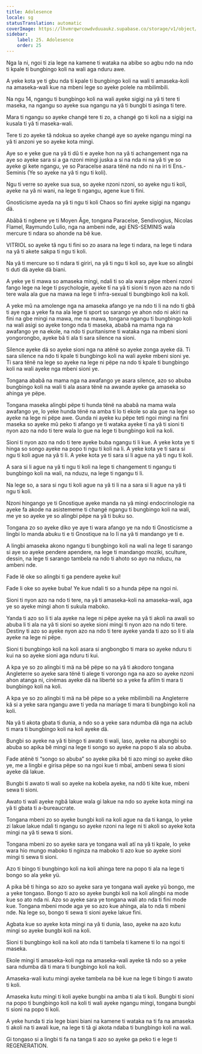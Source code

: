 ```yaml
---
title: Adolesence
locale: sg
statusTranslation: automatic
coverImage: https://lhvmrqwrcowdvduuaukz.supabase.co/storage/v1/object/public/strapi-uploads/small_cover-educacion-fundamental.webp-2d51a7828a2b1309555be27f7e2a61a0.webp
sidebar:
    label: 25. Adolesence
    order: 25
---
```

Nga la ni, ngoi ti zia lege na kamene ti wataka na abibe so agbu ndo na ndo ti kpale ti bungbingo koli na wali aga nduru awe.

A yeke kota ye ti gbu nda ti kpale ti bungbingo koli na wali ti amaseka-koli na amaseka-wali kue na mbeni lege so ayeke polele na mbilimbili.

Na ngu 14, ngangu ti bungbingo koli na wali ayeke sigigi na yâ ti tere ti maseka, na ngangu so ayeke sua ngangu na yâ ti bungbi ti asinga ti tere.

Mara ti ngangu so ayeke changé tere ti zo, a changé go ti koli na a sigigi na kusala ti yâ ti maseka-wali.

Tere ti zo ayeke tâ ndokua so ayeke changé aye so ayeke ngangu mingi na yâ ti anzoni ye so ayeke kota mingi.

Aye so e yeke gue na yâ ti dû ti e ayeke hon na yâ ti achangement nga na aye so ayeke sara si a ga nzoni mingi juska a si na nda ni na yâ ti ye so ayeke gi kete ngangu, ye so Paracelse asara tënë na ndo ni na iri ti Ens.-Seminis (Ye so ayeke na yâ ti ngu ti koli).

Ngu ti verre so ayeke sua sua, so ayeke nzoni nzoni, so ayeke ngu ti koli, ayeke na yâ ni wani, na lege ti ngangu, agene kue ti fini.

Gnosticisme ayeda na yâ ti ngu ti koli Chaos so fini ayeke sigigi na ngangu dä.

Abâbâ ti ngbene ye ti Moyen Âge, tongana Paracelse, Sendivogius, Nicolas Flamel, Raymundo Lulio, nga na ambeni nde, agi ENS-SEMINIS wala mercure ti ndara so ahonde na bê kue.

VITRIOL so ayeke tâ ngu ti fini so zo asara na lege ti ndara, na lege ti ndara na yâ ti akete sakpa ti ngu ti koli.

Na yâ ti mercure so ti ndara ti giriri, na yâ ti ngu ti koli so, aye kue so alingbi ti duti dä ayeke dä biani.

A yeke ye ti mawa so amaseka mingi, ndali ti so ala wara pëpe mbeni nzoni fango lege na lege ti psychologie, ayeke tï na yâ ti sioni ti nyon azo na ndo ti tere wala ala gue na mawa na lege ti infra-sexual ti bungbingo koli na koli.

A yeke mû na amolenge nga na amaseka afango ye na ndo ti li na ndo ti gbâ ti aye nga a yeke fa na ala lege ti sport so sarango ye ahon ndo ni akiri na fini na gbe mingi na mawa, me na mawa, tongana ngangu ti bungbingo koli na wali asigi so ayeke tongo nda ti maseka, ababâ na mama nga na awafango ye na ekole, na ndo ti puritanisme ti wataka nga na mbeni sioni yongorongbo, ayeke bâ ti ala ti sara silence na sioni.

Silence ayeke dä so ayeke sioni nga na atënë so ayeke zonga ayeke dä. Ti sara silence na ndo ti kpale ti bungbingo koli na wali ayeke mbeni sioni ye. Ti sara tënë na lege so ayeke na lege ni pëpe na ndo ti kpale ti bungbingo koli na wali ayeke nga mbeni sioni ye.

Tongana ababâ na mama nga na awafango ye asara silence, azo so abuba bungbingo koli na wali ti ala asara tënë na awande ayeke ga amaseka so ahinga ye pëpe.

Tongana maseka alingbi pëpe ti hunda tënë na ababâ na mama wala awafango ye, lo yeke hunda tënë na amba ti lo ti ekole so ala gue na lege so ayeke na lege ni pëpe awe. Gunda ni ayeke ku pëpe teti ngoi mingi na fini maseka so ayeke mû peko ti afango ye ti wataka ayeke tï na yâ ti sioni ti nyon azo na ndo ti tere wala lo gue na lege ti bungbingo koli na koli.

Sioni ti nyon azo na ndo ti tere ayeke buba ngangu ti li kue. A yeke kota ye ti hinga so songo ayeke na popo ti ngu ti koli na li. A yeke kota ye ti sara si ngu ti koli ague na yâ ti li. A yeke kota ye ti sara si li ague na yâ ti ngu ti koli.

A sara si li ague na yâ ti ngu ti koli na lege ti changement ti ngangu ti bungbingo koli na wali, na nduzu, na lege ti ngangu ti li.

Na lege so, a sara si ngu ti koli ague na yâ ti li na a sara si li ague na yâ ti ngu ti koli.

Nzoni hingango ye ti Gnostique ayeke manda na yâ mingi endocrinologie na ayeke fa akode na asistememe ti changé ngangu ti bungbingo koli na wali, me ye so ayeke ye so alingbi pëpe na yâ ti buku so.

Tongana zo so ayeke diko ye aye ti wara afango ye na ndo ti Gnosticisme a lingbi lo manda abuku ti e ti Gnostique na lo lï na yâ ti mandango ye ti e.

A lingbi amaseka akono ngangu ti bungbingo koli na wali na lege ti sarango si aye so ayeke pendere apendere, na lege ti mandango moziki, sculture, dessin, na lege ti sarango tambela na ndo ti ahoto so ayo na nduzu, na ambeni nde.

Fade lê oke so alingbi ti ga pendere ayeke kui!

Fade li oke so ayeke buba! Ye kue ndali ti so a hunda pëpe na ngoi ni.

Sioni ti nyon azo na ndo ti tere, na yâ ti amaseka-koli na amaseka-wali, aga ye so ayeke mingi ahon ti sukula maboko.

Yanda ti azo so li ti ala ayeke na lege ni pëpe ayeke na yâ ti akoli na awali so abuba li ti ala na yâ ti sioni so ayeke sioni mingi ti nyon azo na ndo ti tere. Destiny ti azo so ayeke nyon azo na ndo ti tere ayeke yanda ti azo so li ti ala ayeke na lege ni pëpe.

Sioni ti bungbingo koli na koli asara si angbongbo ti mara so ayeke nduru ti kui na so ayeke sioni aga nduru ti kui.

A kpa ye so zo alingbi ti mä na bê pëpe so na yâ ti akodoro tongana Angleterre so ayeke sara tënë ti alege ti vorongo nga na azo so ayeke nzoni ahon atanga ni, cinémas ayeke dä na liberté so a yeke fa afilm ti mara ti bungbingo koli na koli.

A kpa ye so zo alingbi ti mä na bê pëpe so a yeke mbilimbili na Angleterre kâ si a yeke sara ngangu awe ti yeda na mariage ti mara ti bungbingo koli na koli.

Na yâ ti akota gbata ti dunia, a ndo so a yeke sara ndumba dä nga na aclub ti mara ti bungbingo koli na koli ayeke dä.

Bungbi so ayeke na yâ ti bingo ti awato ti wali, laso, ayeke na abungbi so abuba so apika bê mingi na lege ti songo so ayeke na popo ti ala so abuba.

Fade atënë ti “songo so abuba” so ayeke pika bê ti azo mingi so ayeke diko ye, me a lingbi e girisa pëpe so na ngoi kue ti mbaï, ambeni sewa ti sioni ayeke dä lakue.

Bungbi ti awato ti wali so ayeke na kobela ayeke, na ndö ti kite kue, mbeni sewa ti sioni.

Awato ti wali ayeke ngbâ lakue wala gi lakue na ndo so ayeke kota mingi na yâ ti gbata ti a-bureaucrate.

Tongana mbeni zo so ayeke bungbi koli na koli ague na da ti kanga, lo yeke zi lakue lakue ndali ti ngangu so ayeke nzoni na lege ni ti akoli so ayeke kota mingi na yâ ti sewa ti sioni.

Tongana mbeni zo so ayeke sara ye tongana wali atï na yâ ti kpale, lo yeke wara hio mungo maboko ti nginza na maboko ti azo kue so ayeke sioni mingi ti sewa ti sioni.

Azo ti bingo ti bungbingo koli na koli ahinga tere na popo ti ala na lege ti bongo so ala yeke yü.

A pika bê ti hinga so azo so ayeke sara ye tongana wali ayeke yü bongo, me a yeke tongaso. Bongo ti azo so ayeke bungbi koli na koli alingbi na mode kue so ato nda ni. Azo so ayeke sara ye tongana wali ato nda ti fini mode kue. Tongana mbeni mode aga ye so azo kue ahinga, ala to nda ti mbeni nde. Na lege so, bongo ti sewa ti sioni ayeke lakue fini.

Agbata kue so ayeke kota mingi na yâ ti dunia, laso, ayeke na azo kutu mingi so ayeke bungbi koli na koli.

Sioni ti bungbingo koli na koli ato nda ti tambela ti kamene ti lo na ngoi ti maseka.

Ekole mingi ti amaseka-koli nga na amaseka-wali ayeke tâ ndo so a yeke sara ndumba dä ti mara ti bungbingo koli na koli.

Amaseka-wali kutu mingi ayeke tambela na bê kue na lege ti bingo ti awato ti koli.

Amaseka kutu mingi ti koli ayeke bungbi na amba ti ala ti koli. Bungbi ti sioni na popo ti bungbingo koli na koli ti wali ayeke ngangu mingi, tongana bungbi ti sioni na popo ti koli.

A yeke hunda ti zia lege biani biani na kamene ti wataka na ti fa na amaseka ti akoli na ti awali kue, na lege ti tâ gi akota ndaba ti bungbingo koli na wali.

Gi tongaso si a lingbi ti fa na tanga ti azo so ayeke ga peko ti e lege ti REGENERATION.

